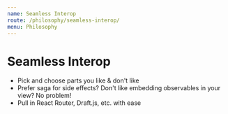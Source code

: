 ```yaml
---
name: Seamless Interop
route: /philosophy/seamless-interop/
menu: Philosophy
---
```


# Seamless Interop

- Pick and choose parts you like & don't like
- Prefer saga for side effects? Don't like embedding observables in your view? No problem!
- Pull in React Router, Draft.js, etc. with ease
